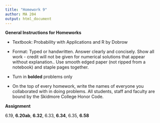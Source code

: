 ```yaml
---
title: "Homework 9"
author: MA 204
output: html_document
---
```


**General Instructions for Homeworks**

- Textbook: 	Probability with Applications and R by Dobrow

- Format: 	Typed or handwritten. Answer clearly and concisely. Show all work - credit will not be given for numerical solutions that appear without explanation.. Use smooth edged paper (not ripped from a notebook) and staple pages together.

- Turn in **bolded** problems only

- On the top of every homework, write the names of everyone you collaborated with in doing problems. All students, staff and faculty are bound by the Skidmore College Honor Code.


**Assignment**

6.19, **6.20ab**, **6.32**, 6.33, **6.34**, 6.35,  **6.58**

